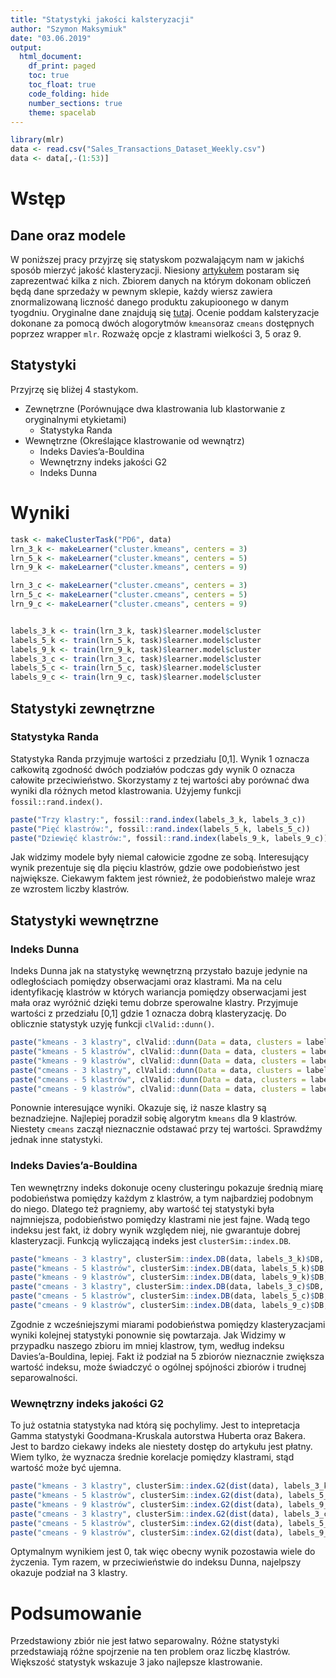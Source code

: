 ---
title: "Statystyki jakości kalsteryzacji"
author: "Szymon Maksymiuk"
date: "03.06.2019"
output:
  html_document:
    df_print: paged
    toc: true
    toc_float: true
    code_folding: hide
    number_sections: true
    theme: spacelab
---

```{r message=FALSE, warning=FALSE}
library(mlr)
data <- read.csv("Sales_Transactions_Dataset_Weekly.csv")
data <- data[,-(1:53)]
```

# Wstęp

## Dane oraz modele

W poniższej pracy przyjrzę się statyskom pozwalającym nam w jakichś sposób mierzyć jakość klasteryzacji. Niesiony [artykułem](https://www.researchgate.net/publication/2500099_On_Clustering_Validation_Techniques) postaram się zaprezentwać kilka z nich. Zbiorem danych na którym dokonam obliczeń będą dane sprzedaży w pewnym sklepie, każdy wiersz zawiera znormalizowaną liczność danego produktu zakupioonego w danym tyogdniu. Oryginalne dane znajdują się [tutaj](https://archive.ics.uci.edu/ml/datasets/Sales_Transactions_Dataset_Weekly). Ocenie poddam kalsteryzacje dokonane za pomocą dwóch alogorytmów `kmeans`oraz `cmeans` dostępnych poprzez wrapper `mlr`. Rozważę opcje z klastrami wielkości 3, 5 oraz 9.

## Statystyki

Przyjrzę się bliżej 4 stastykom.

* Zewnętrzne (Porównujące dwa klastrowania lub klastorwanie z oryginalnymi etykietami)
    + Statystyka Randa
* Wewnętrzne (Określające klastrowanie od wewnątrz)
    + Indeks Davies'a-Bouldina
    + Wewnętrzny indeks jakości G2
    + Indeks Dunna
    
# Wyniki

```{r}
task <- makeClusterTask("PD6", data)
lrn_3_k <- makeLearner("cluster.kmeans", centers = 3)
lrn_5_k <- makeLearner("cluster.kmeans", centers = 5)
lrn_9_k <- makeLearner("cluster.kmeans", centers = 9)

lrn_3_c <- makeLearner("cluster.cmeans", centers = 3)
lrn_5_c <- makeLearner("cluster.cmeans", centers = 5)
lrn_9_c <- makeLearner("cluster.cmeans", centers = 9)


labels_3_k <- train(lrn_3_k, task)$learner.model$cluster
labels_5_k <- train(lrn_5_k, task)$learner.model$cluster
labels_9_k <- train(lrn_9_k, task)$learner.model$cluster
labels_3_c <- train(lrn_3_c, task)$learner.model$cluster
labels_5_c <- train(lrn_5_c, task)$learner.model$cluster
labels_9_c <- train(lrn_9_c, task)$learner.model$cluster
```

## Statystyki zewnętrzne

### Statystyka Randa

Statystyka Randa przyjmuje wartości z przedziału [0,1]. Wynik 1 oznacza całkowitą zgodność dwóch podziałów podczas gdy wynik 0 oznacza całowite przeciwieństwo. Skorzystamy z tej wartości aby porównać dwa wyniki dla różnych metod klastrowania. Użyjemy funkcji `fossil::rand.index()`.

```{r}
paste("Trzy klastry:", fossil::rand.index(labels_3_k, labels_3_c))
paste("Pięć klastrów:", fossil::rand.index(labels_5_k, labels_5_c))
paste("Dziewięć klastrów:", fossil::rand.index(labels_9_k, labels_9_c))
```

Jak widzimy modele były niemal całowicie zgodne ze sobą. Interesujący wynik prezentuje się dla pięciu klastrów, gdzie owe podobieństwo jest największe. Ciekawym faktem jest również, że podobieństwo maleje wraz ze wzrostem liczby klastrów.

## Statystyki wewnętrzne

### Indeks Dunna

Indeks Dunna jak na statystykę wewnętrzną przystało bazuje jedynie na odległościach pomiędzy obserwacjami oraz klastrami. Ma na celu identyfikację klastrów w których wariancja pomiędzy obserwacjami jest mała oraz wyróżnić dzięki temu dobrze sperowalne klastry. Przyjmuje wartości z przedziału [0,1] gdzie 1 oznacza dobrą klasteryzację. Do oblicznie statystyk uzyję funkcji `clValid::dunn()`.

```{r}
paste("kmeans - 3 klastry", clValid::dunn(Data = data, clusters = labels_3_k), sep = " - ")
paste("kmeans - 5 klastrów", clValid::dunn(Data = data, clusters = labels_5_k), sep = " - ")
paste("kmeans - 9 klastrów", clValid::dunn(Data = data, clusters = labels_9_k), sep = " - ")
paste("cmeans - 3 klastry", clValid::dunn(Data = data, clusters = labels_3_c), sep = " - ")
paste("cmeans - 5 klastrów", clValid::dunn(Data = data, clusters = labels_5_c), sep = " - ")
paste("cmeans - 9 klastrów", clValid::dunn(Data = data, clusters = labels_9_c), sep = " - ")
```

Ponownie interesujące wyniki. Okazuje się, iż nasze klastry są beznadziejne. Najlepiej poradził sobię algorytm `kmeans` dla 9 klastrów. Niestety  `cmeans`  zaczął nieznacznie odstawać przy tej wartości. Sprawdźmy jednak inne statystyki.

### Indeks Davies'a-Bouldina

Ten wewnętrzny indeks dokonuje oceny clusteringu pokazuje średnią miarę podobieństwa pomiędzy każdym z klastrów, a tym najbardziej podobnym do niego. Dlatego też pragniemy, aby wartość tej statystyki była najmniejsza, podobieństwo pomiędzy klastrami nie jest fajne. Wadą tego indeksu jest fakt, iż dobry wynik względem niej, nie gwarantuje dobrej klasteryzacji. Funkcją wyliczającą indeks jest `clusterSim::index.DB`.

```{r}
paste("kmeans - 3 klastry", clusterSim::index.DB(data, labels_3_k)$DB, sep = " - ")
paste("kmeans - 5 klastrów", clusterSim::index.DB(data, labels_5_k)$DB, sep = " - ")
paste("kmeans - 9 klastrów", clusterSim::index.DB(data, labels_9_k)$DB, sep = " - ")
paste("cmeans - 3 klastry", clusterSim::index.DB(data, labels_3_c)$DB, sep = " - ")
paste("cmeans - 5 klastrów", clusterSim::index.DB(data, labels_5_c)$DB, sep = " - ")
paste("cmeans - 9 klastrów", clusterSim::index.DB(data, labels_9_c)$DB, sep = " - ")
```


Zgodnie z wcześniejszymi miarami podobieństwa pomiędzy klasteryzacjami wyniki kolejnej statystyki ponownie się powtarzaja. Jak Widzimy w przypadku naszego zbioru im mniej klastrow, tym, według indeksu Davies'a-Bouldina, lepiej. Fakt iż podział na 5 zbiorów nieznacznie zwiększa wartość indeksu, może świadczyć o ogólnej spójności zbiorów i trudnej separowalności.

### Wewnętrzny indeks jakości G2

To już ostatnia statystyka nad którą się pochylimy. Jest to intepretacja Gamma statystyki Goodmana-Kruskala autorstwa Huberta oraz Bakera. Jest to bardzo ciekawy indeks ale niestety dostęp do artykułu jest płatny. Wiem tylko, że wyznacza średnie korelacje pomiędzy klastrami, stąd wartość może być ujemna.

```{r}
paste("kmeans - 3 klastry", clusterSim::index.G2(dist(data), labels_3_k), sep = " - ")
paste("kmeans - 5 klastrów", clusterSim::index.G2(dist(data), labels_5_k), sep = " - ")
paste("kmeans - 9 klastrów", clusterSim::index.G2(dist(data), labels_9_k), sep = " - ")
paste("cmeans - 3 klastry", clusterSim::index.G2(dist(data), labels_3_c), sep = " - ")
paste("cmeans - 5 klastrów", clusterSim::index.G2(dist(data), labels_5_c), sep = " - ")
paste("cmeans - 9 klastrów", clusterSim::index.G2(dist(data), labels_9_c), sep = " - ")
````

Optymalnym wynikiem jest 0, tak więc obecny wynik pozostawia wiele do życzenia. Tym razem, w przeciwieństwie do indeksu Dunna, najelpszy okazuje podział na 3 klastry.


# Podsumowanie

Przedstawiony zbiór nie jest łatwo separowalny. Różne statystyki przedstawiają różne spojrzenie na ten problem oraz liczbę klastrów. Większość statystyk wskazuje 3 jako najlepsze klastrowanie.
